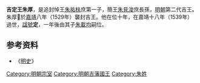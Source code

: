 {{CJK-New-Char|242BB|}}
'''吉定王朱厚{{僻字|𤊻|左火右冒}}'''{{BD|1509年||1539年|catIdx=Z朱}}，是追封悼王[[朱祐枎|朱祐枎]]庶第一子，簡王[[朱見浚|朱見浚]]庶長孫，[[明朝|明朝]]第二代吉王。朱厚𤊻於[[嘉靖|嘉靖]]八年（1529年）襲封吉王。他在位十年，在嘉靖十八年（1539年）過世，[[諡號|諡號]]'''定'''，一年後由其子[[朱載均|朱載均]]嗣位。

==参考资料==
*《[[明史|明史]]》

{{s-start}}
{{s-bef|before=祖父簡王[[朱見浚|朱見浚]]}}
{{s-ttl|title=[[明朝藩王列表_(吉王系)|明吉國國王]]|years=1529年－1539年}}
{{s-aft|after=子端王[[朱載均|朱載均]]}}
{{end}}

[[Category:明朝宗室|Category:明朝宗室]]
[[Category:明朝吉藩國王|Category:明朝吉藩國王]]
[[Category:朱姓|Category:朱姓]]
{{明朝人物小作品}}